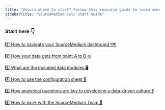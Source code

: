 ```yaml
---
title: "Unsure where to start? Follow this resource guide to learn more about SourceMedium."
sidebarTitle: "SourceMedium Cold Start Guide"
---
```


### Start here 👇

[1️⃣ How to navigate your SourceMedium dashboard  🗺️](/source-medium-university/report-docs/core-dashboard-features)

[2️⃣ How your data gets from point A to B  ⚙️](/help-center/core-concepts/data-transformation/data-architecture)

[3️⃣ What are the included data modules 🖥️](/source-medium-university/report-docs/all-modules-overview)

[4️⃣ How to use the configuration sheet  📃](/data-inputs/configuration-sheet/configuration-sheet-overview)

[5️⃣ How analytical questions are key to developing a data-driven culture   ❓](/source-medium-university/getting-started/how-analytical-questions-are-key)

[6️⃣ How to work with the SourceMedium Team  🤝](/source-medium-university/getting-started/how-to-work-with-the-sourcemedium-team)
